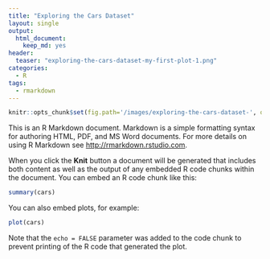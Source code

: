 ```yaml
---
title: "Exploring the Cars Dataset"
layout: single
output:
  html_document:
    keep_md: yes
header:
  teaser: "exploring-the-cars-dataset-my-first-plot-1.png"
categories:
  - R
tags:
  - rmarkdown
---
```


```r
knitr::opts_chunk$set(fig.path='/images/exploring-the-cars-dataset-', out.format='jekyll', header='foo')
```

This is an R Markdown document. Markdown is a simple formatting syntax for authoring HTML, PDF, and MS Word documents. For more details on using R Markdown see <http://rmarkdown.rstudio.com>.

When you click the **Knit** button a document will be generated that includes both content as well as the output of any embedded R code chunks within the document. You can embed an R code chunk like this:

```r
summary(cars)
```

You can also embed plots, for example:

```r
plot(cars)
```

Note that the `echo = FALSE` parameter was added to the code chunk to prevent printing of the R code that generated the plot.
